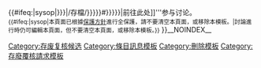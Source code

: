 <noinclude>{{pp-template|small=yes}}</noinclude><includeonly>{{#ifeq:{{PROTECTIONLEVEL:edit}}|sysop|{{pp-protected|reason=[[Wikipedia:保護方針#历史只读|歷史唯讀]]}}}}</includeonly>{{mbox
| type  = delete
| image = [[File:Ambox deletion recycle.svg|50px]]
| text =本頁面目前被列入[[Wikipedia:存廢覆核請求|存廢覆核請求]]。请'''[[Wikipedia:存廢覆核請求{{#if:{{{date|{{{2|}}}}}}|/存檔/{{{date|{{{2}}}}}}}}#{{{page|{{{1|{{FULLPAGENAME}}}}}}}}|前往此处]]'''参与讨论。<br /><small>{{#ifeq:{{PROTECTIONLEVEL:edit}}|sysop|本頁面已根據[[Wikipedia:保護方針#历史只读|保護方針]]進行全保護，請不要清空本頁面，或移除本模板。|討論進行時仍可編輯本頁面，但不要清空本頁面，或移除本模板。}}</small>
}}<includeonly>__NOINDEX__
[[Category:存废复核候选]]
</includeonly><noinclude>
[[Category:條目訊息模板]]
[[Category:刪除模板]]
[[Category:存廢覆核請求模板]]
</noinclude>